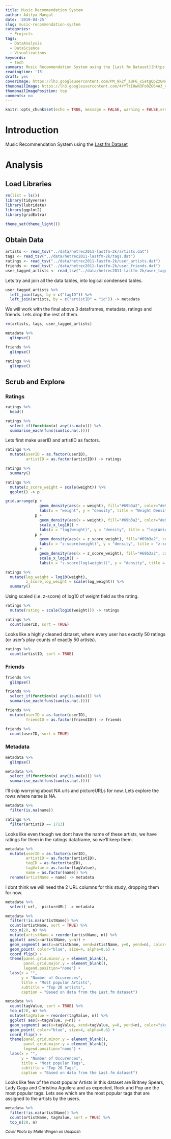 ```yaml
---
title: Music Recommendation System
author: Aditya Mangal
date: '2019-04-25'
slug: music-recommendation-system
categories:
  - Projects
tags:
  - DataAnalysis
  - DataScience
  - Visualizations
keywords:
  - tech
summary: Music Recommendation System using the [Last.fm Dataset](https://grouplens.org/datasets/hetrec-2011/)
readingtime: '15'
draft: yes
coverImage: https://lh3.googleusercontent.com/PM_9k2f_aBF6_x5etgQpZzGNcQ6s8YgPVuFiVXqwcKZU3pmy9xsxvZcpb-NFZA7g9xFr38jJSwtiB_AMApLB7YHvK-imvjD31zSAGmRHB5Wk7h593uyZ48OD6suGUhG5B8Mi_hwqw-DLauTIaLSctW5JK9X4-rw2m0WOVf8kQRxG7GggWvyuD8gg0Dyy-AtER3AdMn2jG7upYXYs63MT940AHq826hq36vz2_c99_gUrFGDnnjsN4YnlpDFTYwzyjvglGJjtWzrGYnEZbLNvG9ifYxtzELvXhTtTYKwVAufOi-88g1OtLrddcBgN_izobnCesRnANY4abdcSNs5rkb9_BpYMJGA6_yPAkd1Bte7yDFeMzQ0myZW5MhW9tx5ZXyX5c59nqRpVwRbrrfkQxg2HxhZPjRNeirCe7oWsvcqJnp3rXIIkv74EaD2Hm37A55A1Orj8TXWyfPAA3Ixo-HOiU-uLt2EWQKCWRX6kia8457VlE_OHmnfIBdD7smvL5OVvZv0BNoTmnamiLJL7WvyZftfanwUQmfjiaXyvgBnk3RbROuBsFh6Ep4sVIza18RV_Ftc2EGIlxYH2wxUndUTvGMrnjC-hfIK_sEgCbvQup6-SSYe0iC7w5BvT5IXvmg2eFd99fiRxlVTqr1qfSWpp6AxmcbIEjQHRVaBvqeVn05XcCFO22ZYoFienq6JhyXu5X6TmoI1HA_PXPsDY4iCXfg=w2602-h1734-no
thumbnailImage: https://lh3.googleusercontent.com/4YYTtIHwN3Fo0ZO64A3_vTJd9sPnN-Gt4aC6Ae6D-4Ll3pUIkPy6L_0kzA_b1snFGWvOqlijjnB7q9VhkGsytIHtZquOl9iGZcNizV46_o4p7xUl_wvFT8wW4LAAf6TzkHD_lklURhCujLczN6VZgwtfLmPJgV4AARu-jv3uDAm2lOL1wJLx1fizS_D6Ta7L3dQTUBM5hS6zu5xNrXNTQC1oTNnFhoYSsKkoVmtiZQB-CblkHxWdWk1C7iT80u8GfWpGv91EszIErFxR7_reyzc5ATE3PYcXo_IND77hu8HfVShEDo6zLTknQwZ4sf8QvPcIRWAnd3skB0bXliz-ktFhrxzwJvmf92cmUgGCEVCh6bCF35ABoi5kZv3DXXwFDGVQp_LHzx1bbLRj1o22EeJKCry03tJx8gMB9mP2XBhpnMW9rA0UhneMXweqqUwh7R2JFJhI8C8MmgwMiatV_cxQeZhYvKOFqd9ALGuo9mhdCCdYhXfiYP-DthpwTS427F6LutIap8Ky_yUqy66Anm6x4xOG4pSrKSYMoIF-V9Hbg02clR7DrZrPatY0iNvsiFboP7pw-njBqv_lXMXS_9ca33IiuJ1ZcrHJeA8wLzjh_R9uuoWJjRp8XIoGNEapyLbLLITc9bYChyNiP9bPNldpD2tqMXNC6mY2i2_oe_NsRCoZvr1C_ZVgYCHTH6ufc-e2PcKVHsEYdF2uOKw4F95-VQ=w750-h500-no
thumbnailImagePosition: top
comments: no
---
```


```r
knitr::opts_chunk$set(echo = TRUE, message = FALSE, warning = FALSE,error = FALSE)
```


# Introduction

Music Recommendation System using the [Last.fm Dataset](https://grouplens.org/datasets/hetrec-2011/)

# Analysis

## Load Libraries
```r
rm(list = ls())
library(tidyverse)
library(lubridate)
library(ggplot2)
library(gridExtra)

theme_set(theme_light())
```

## Obtain Data

```r
artists <- read_tsv("../data/hetrec2011-lastfm-2k/artists.dat")
tags <- read_tsv("../data/hetrec2011-lastfm-2k/tags.dat")
ratings <- read_tsv("../data/hetrec2011-lastfm-2k/user_artists.dat")
friends <- read_tsv("../data/hetrec2011-lastfm-2k/user_friends.dat")
user_tagged_artists <- read_tsv("../data/hetrec2011-lastfm-2k/user_taggedartists.dat")
```

Lets try and join all the data tables, into logical condensed tables.

```r
user_tagged_artists %>% 
  left_join(tags, by = c("tagID")) %>% 
  left_join(artists, by = c("artistID" = "id")) -> metadata
```

We will work with the final above 3 dataframes, metadata, ratings and friends. Lets drop the rest of them. 

```r
rm(artists, tags, user_tagged_artists)
```

```r
metadata %>% 
  glimpse()
```

```r
friends %>% 
  glimpse()
```

```r
ratings %>% 
  glimpse()
```

## Scrub and Explore

### Ratings

```r
ratings %>% 
  head()
```

```r
ratings %>% 
  select_if(function(x) any(is.na(x))) %>% 
  summarise_each(funs(sum(is.na(.))))
```


Lets first make userID and artistID as factors.

```r
ratings %>% 
  mutate(userID = as.factor(userID),
         artistID = as.factor(artistID)) -> ratings
```

```r
ratings %>% 
  summary()
```

```r
ratings %>% 
  mutate(z_score_weight = scale(weight)) %>% 
  ggplot() -> p

grid.arrange(p + 
               geom_density(aes(x = weight), fill="#69b3a2", color="#e9ecef", alpha=0.7) +
               labs(x = "weight", y = "density", title = "Weight Density Distribution"), 
             p + 
               geom_density(aes(x = weight), fill="#69b3a2", color="#e9ecef", alpha=0.7)+
               scale_x_log10() + 
               labs(x = "log(weight)", y = "density", title = "log(Weight) Density Distribution"),
             p + 
               geom_density(aes(x = z_score_weight), fill="#69b3a2", color="#e9ecef", alpha=0.7)+
               labs(x = "z-score(weight)", y = "density", title = "z-score(Weight) Density Distribution"),
             p + 
               geom_density(aes(x = z_score_weight), fill="#69b3a2", color="#e9ecef", alpha=0.7)+
               scale_x_log10() + 
               labs(x = "z-score(log(weight))", y = "density", title = "z-score(log(Weight)) Density Distribution"))
```

```r
ratings %>% 
  mutate(log_weight = log10(weight),
         z_score_log_weight = scale(log_weight)) %>% 
  summary()
```

Using scaled (i.e. z-score) of log10 of weight field as the rating.

```r
ratings %>% 
  mutate(rating = scale(log10(weight))) -> ratings
```

```r
ratings %>% 
  count(userID, sort = TRUE)
```

Looks like a highly cleaned dataset, where every user has exactly 50 ratings (or user's play counts of exactly 50 artists).

```r
ratings %>% 
  count(artistID, sort = TRUE)
```

### Friends

```r
friends %>% 
  glimpse()
```

```r
friends %>% 
  select_if(function(x) any(is.na(x))) %>% 
  summarise_each(funs(sum(is.na(.))))
```

```r
friends %>% 
  mutate(userID = as.factor(userID),
         friendID = as.factor(friendID)) -> friends
```


```r
friends %>% 
  count(userID, sort = TRUE)
```

### Metadata

```r
metadata %>% 
  glimpse()
```

```r
metadata %>% 
  select_if(function(x) any(is.na(x))) %>% 
  summarise_each(funs(sum(is.na(.))))
```

I'll skip worrying about NA urls and pictureURLs for now. Lets explore the rows where name is NA.

```r
metadata %>% 
  filter(is.na(name))
```

```r
ratings %>% 
  filter(artistID == 1713)
```

Looks like even though we dont have the name of these artists, we have ratings for them in the ratings dataframe, so we'll keep them. 

```r
metadata %>% 
  mutate(userID = as.factor(userID),
         artistID = as.factor(artistID),
         tagID = as.factor(tagID),
         tagValue = as.factor(tagValue),
         name = as.factor(name)) %>% 
  rename(artistName = name) -> metadata
```

I dont think we will need the 2 URL columns for this study, dropping them for now. 

```r
metadata %>% 
  select(-url, -pictureURL) -> metadata
```


```r
metadata %>% 
  filter(!is.na(artistName)) %>% 
  count(artistName, sort = TRUE) %>% 
  top_n(20, n) %>% 
  mutate(artistName = reorder(artistName, n)) %>%
  ggplot( aes(x=artistName, y=n)) +
  geom_segment( aes(x=artistName, xend=artistName, y=0, yend=n), color="skyblue", size=1) +
  geom_point( color="blue", size=4, alpha=0.6) +
  coord_flip() + 
  theme(panel.grid.minor.y = element_blank(),
        panel.grid.major.y = element_blank(),
        legend.position="none") +
  labs(x = "",
       y = "Number of Occurences",
       title = "Most popular Artists",
       subtitle = "Top 20 artists",
       caption = "Based on data from the Last.fm dataset")
```

```r
metadata %>% 
  count(tagValue, sort = TRUE) %>% 
  top_n(20, n) %>% 
  mutate(tagValue = reorder(tagValue, n)) %>%
  ggplot( aes(x=tagValue, y=n)) +
  geom_segment( aes(x=tagValue, xend=tagValue, y=0, yend=n), color="skyblue", size=1) +
  geom_point( color="blue", size=4, alpha=0.6) +
  coord_flip() + 
  theme(panel.grid.minor.y = element_blank(),
        panel.grid.major.y = element_blank(),
        legend.position="none") +
  labs(x = "",
       y = "Number of Occurences",
       title = "Most popular Tags",
       subtitle = "Top 20 Tags",
       caption = "Based on data from the Last.fm dataset")
```

Looks like few of the most popular Artists in this dataset are Britney Spears, Lady Gaga and Christina Aguilera and as expected, Rock and Pop are the most popular tags. Lets see which are the most popular tags that are assigned to the artists by the users.

```r
metadata %>% 
  filter(!is.na(artistName)) %>% 
  count(artistName, tagValue, sort = TRUE) %>% 
  top_n(20, n)
```


<sub><i>Cover Photo by Malte Wingen on Unsplash</i></sub>
